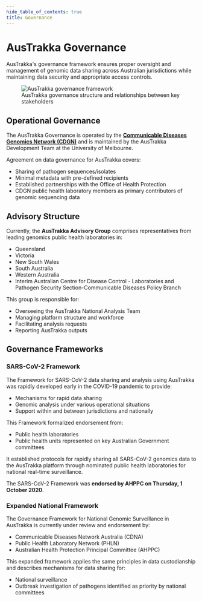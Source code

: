 ```yaml
---
hide_table_of_contents: true
title: Governance
---
```


# AusTrakka Governance

AusTrakka's governance framework ensures proper oversight and management of genomic data sharing across Australian jurisdictions while maintaining data security and appropriate access controls.

<figure>
  <img src="img/content-images/austrakka-governance.png" alt="AusTrakka governance framework" />
  <figcaption>AusTrakka governance structure and relationships between key stakeholders</figcaption>
</figure>

## Operational Governance

The AusTrakka Governance is operated by the
<a href="https://www.cdgn.org.au" target="_blank" rel="noreferrer">**Communicable Diseases Genomics Network (CDGN)**</a>
and is maintained by the AusTrakka Development Team at the University of Melbourne.

Agreement on data governance for AusTrakka covers:
- Sharing of pathogen sequences/isolates
- Minimal metadata with pre-defined recipients
- Established partnerships with the Office of Health Protection
- CDGN public health laboratory members as primary contributors of genomic sequencing data

## Advisory Structure

Currently, the **AusTrakka Advisory Group** comprises representatives from leading genomics public health laboratories in:
- Queensland
- Victoria
- New South Wales
- South Australia
- Western Australia
- Interim Australian Centre for Disease Control - Laboratories and Pathogen Security Section-Communicable Diseases Policy Branch

This group is responsible for:
- Overseeing the AusTrakka National Analysis Team
- Managing platform structure and workforce
- Facilitating analysis requests
- Reporting AusTrakka outputs

## Governance Frameworks

### SARS-CoV-2 Framework

The Framework for SARS-CoV-2 data sharing and analysis using AusTrakka was rapidly developed early in the COVID-19 pandemic to provide:
- Mechanisms for rapid data sharing
- Genomic analysis under various operational situations
- Support within and between jurisdictions and nationally

This Framework formalized endorsement from:
- Public health laboratories
- Public health units represented on key Australian Government committees

It established protocols for rapidly sharing all SARS-CoV-2 genomics data to the AusTrakka platform through nominated public health laboratories for national real-time surveillance.

The SARS-CoV-2 Framework was **endorsed by AHPPC on Thursday, 1 October 2020**.

### Expanded National Framework

The Governance Framework for National Genomic Surveillance in AusTrakka is currently under review and endorsement by:
- Communicable Diseases Network Australia (CDNA)
- Public Health Laboratory Network (PHLN)
- Australian Health Protection Principal Committee (AHPPC)

This expanded framework applies the same principles in data custodianship and describes mechanisms for data sharing for:
- National surveillance
- Outbreak investigation of pathogens identified as priority by national committees
